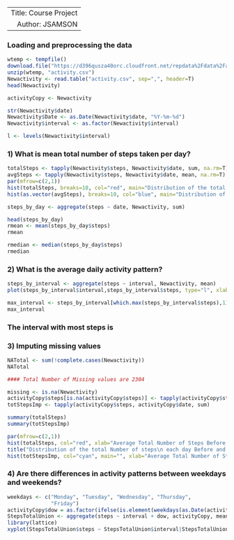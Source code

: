 ----
 Title: Course Project
 Author: JSAMSON 
----   


### Loading and preprocessing the data
```r
wtemp <- tempfile()
download.file("https://d396qusza40orc.cloudfront.net/repdata%2Fdata%2Factivity.zip", wtemp, mode="wb")
unzip(wtemp, "activity.csv")
Newactivity <- read.table("activity.csv", sep=",", header=T)
head(Newactivity)

activityCopy <- Newactivity

str(Newactivity$date)
Newactivity$Date <- as.Date(Newactivity$date, "%Y-%m-%d")
Newactivity$interval <- as.factor(Newactivity$interval)

l <- levels(Newactivity$interval)
```

### 1) What is mean total number of steps taken per day?

```r
totalSteps <- tapply(Newactivity$steps, Newactivity$date, sum, na.rm=T)
avgSteps <- tapply(Newactivity$steps, Newactivity$date, mean, na.rm=T)
par(mfrow=c(2,1))
hist(totalSteps, breaks=10, col="red", main="Distribution of the total Number of steps each day", xlab="Average Total Number of Steps")
hist(as.vector(avgSteps), breaks=10, col="blue", main="Distribution of the Average Number of steps each day", xlab="Average Number of Steps")

steps_by_day <- aggregate(steps ~ date, Newactivity, sum)

head(steps_by_day)
rmean <- mean(steps_by_day$steps)
rmean

rmedian <- median(steps_by_day$steps)
rmedian
```

### 2) What is the average daily activity pattern?

```r
steps_by_interval <- aggregate(steps ~ interval, Newactivity, mean)
plot(steps_by_interval$interval,steps_by_interval$steps, type="l", xlab="Interval", ylab="Number of Steps",main="Average Number of Steps per Day by Interval")

max_interval <- steps_by_interval[which.max(steps_by_interval$steps),1]
max_interval

```

### The interval with most steps is

### 3) Imputing missing values

```r

NATotal <- sum(!complete.cases(Newactivity))
NATotal

#### Total Number of Missing values are 2304

missing <- is.na(Newactivity)
activityCopy$steps[is.na(activityCopy$steps)] <- tapply(activityCopy$steps, activityCopy$interval, mean, na.rm = TRUE)
totStepsImp <- tapply(activityCopy$steps, activityCopy$date, sum)

summary(totalSteps)
summary(totStepsImp)

par(mfrow=c(2,1))
hist(totalSteps, col="red", xlab="Average Total Number of Steps Before Imputing", main="", breaks=10)
title("Distribution of the total Number of steps\n each day Before and After Imputing")
hist(totStepsImp, col="cyan", main="", xlab="Average Total Number of Steps After Imputing", breaks=10)
```

### 4) Are there differences in activity patterns between weekdays and weekends?

```r

weekdays <- c("Monday", "Tuesday", "Wednesday", "Thursday", 
              "Friday")
activityCopy$dow = as.factor(ifelse(is.element(weekdays(as.Date(activityCopy$date)),weekdays), "Weekday", "Weekend"))
StepsTotalUnion <- aggregate(steps ~ interval + dow, activityCopy, mean)
library(lattice)
xyplot(StepsTotalUnion$steps ~ StepsTotalUnion$interval|StepsTotalUnion$dow, main="Average Steps per Day by Interval",xlab="Interval", ylab="Steps",layout=c(1,2), type="l")

```
